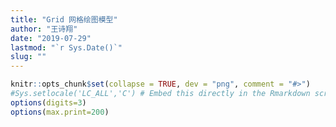 ```yaml
---
title: "Grid 网格绘图模型"
author: "王诗翔"
date: "2019-07-29"
lastmod: "`r Sys.Date()`"
slug: ""
---
```


```r
knitr::opts_chunk$set(collapse = TRUE, dev = "png", comment = "#>")
#Sys.setlocale('LC_ALL','C') # Embed this directly in the Rmarkdown script that contains the Chinese character comment
options(digits=3)
options(max.print=200)
```
